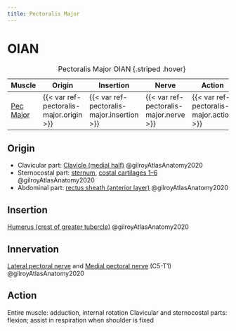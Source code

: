 ```yaml
---
title: Pectoralis Major
---
```


# OIAN

| Muscle  | Origin | Insertion | Nerve | Action |
|------|--------|-------|----------|--------|
| [Pec Major]({{< var ref-pectoralis-major.path >}}) | {{< var ref-pectoralis-major.origin >}} | {{< var ref-pectoralis-major.insertion >}} | {{< var ref-pectoralis-major.nerve >}} | {{< var ref-pectoralis-major.action >}} |

: Pectoralis Major OIAN {.striped .hover}

## Origin



- Clavicular part: [Clavicle (medial half)]({{< var ref-clavicle-bone.path >}}) @gilroyAtlasAnatomy2020
- Sternocostal part: [sternum]({{< var ref-sternum-bone.path >}}), [costal cartilages 1–6]({{< var ref-costal-cartilages.path >}}) @gilroyAtlasAnatomy2020
- Abdominal part: [rectus sheath (anterior layer)]({{< var ref-rectus-sheath.path >}}) @gilroyAtlasAnatomy2020


## Insertion
[Humerus (crest of greater tubercle)]({{< var ref-humerus-bone.path >}}) @gilroyAtlasAnatomy2020

## Innervation

[Lateral pectoral nerve]({{< var ref-lateral-pectoral-nerve.path >}}) and [Medial pectoral nerve]({{< var ref-medial-pectoral-nerve.path >}}) (C5-T1) @gilroyAtlasAnatomy2020

## Action

Entire muscle: adduction, internal rotation 
Clavicular and sternocostal parts: flexion; assist in respiration when shoulder is fixed
